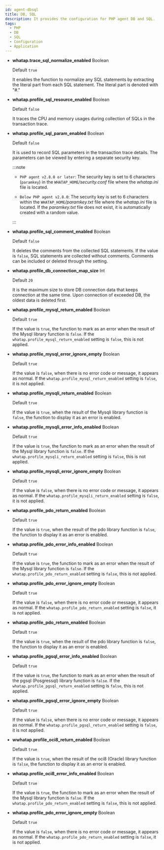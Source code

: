 ```yaml
---
id: agent-dbsql
title: DB, SQL
description: It provides the configuration for PHP agent DB and SQL.
tags:
  - PHP
  - DB
  - SQL
  - Configuration
  - Application
---
```



- **whatap.trace_sql_normalize_enabled** <span class='type'>Boolean</span>

  Default `true`

  It enables the function to normalize any SQL statements by extracting the literal part from each SQL statement. The literal part is denoted with "#."

- **whatap.profile_sql_resource_enabled** <span class='type'>Boolean</span>

  Default `false`

  It traces the CPU and memory usages during collection of SQLs in the transaction trace.

- **whatap.profile_sql_param_enabled** <span class='type'>Boolean</span><ScrollToLink anchor='profile-sql-param' />

  Default `false`

  It is used to record SQL parameters in the transaction trace details. The parameters can be viewed by entering a separate security key.

  :::note

  - <code class="my">PHP agent v2.8.0 or later</code>: The security key is set to 6 characters (`paramkey`) in the `WHATAP_HOME`*/security.conf* file where the *whatap.ini* file is located.

  - <code class="my">Below PHP agent v2.8.0</code>: The security key is set to 6 characters within the `WHATAP_HOME`*/paramkey.txt* file where the *whatap.ini* file is located. If the *paramkey.txt* file does not exist, it is automatically created with a random value.

  :::

- **whatap.profile_sql_comment_enabled** <span class='type'>Boolean</span>

  Default `false`

  It deletes the comments from the collected SQL statements. If the value is `false`, SQL statements are collected without comments. Comments can be included or deleted through the setting.

- **whatap.profile_db_connection_map_size** <span class='type'>Int</span>

  Default `20`

  It is the maximum size to store DB connection data that keeps connection at the same time. Upon connection of exceeded DB, the oldest data is deleted first.

  <Phprestartapply />

- **whatap.profile_mysql_return_enabled** <span class='type'>Boolean</span>

  Default `true`

  If the value is `true`, the function to mark as an error when the result of the Mysql library function is `false`. If the `whatap.profile_mysql_return_enabled` setting is `false`, this is not applied.

- **whatap.profile_mysql_error_ignore_empty** <span class='type'>Boolean</span>

  Default `true`

  If the value is `false`, when there is no error code or message, it appears as normal. If the `whatap.profile_mysql_return_enabled` setting is `false`, it is not applied.

- **whatap.profile_mysqli_return_enabled** <span class='type'>Boolean</span>

  Default `true`

  If the value is `true`, when the result of the Mysqli library function is `false`, the function to display it as an error is enabled.

- **whatap.profile_mysqli_error_info_enabled** <span class='type'>Boolean</span>

  Default `true`

  If the value is `true`, the function to mark as an error when the result of the Mysql library function is `false`. If the `whatap.profile_mysqli_return_enabled` setting is `false`, this is not applied.

- **whatap.profile_mysqli_error_ignore_empty** <span class='type'>Boolean</span>

  Default `true`

  If the value is `false`, when there is no error code or message, it appears as normal. If the `whatap.profile_mysqli_return_enabled` setting is `false`, it is not applied.

- **whatap.profile_pdo_return_enabled** <span class='type'>Boolean</span>

  Default `true`

  If the value is `true`, when the result of the pdo library function is `false`, the function to display it as an error is enabled.

- **whatap.profile_pdo_error_info_enabled** <span class='type'>Boolean</span>

  Default `true`

  If the value is `true`, the function to mark as an error when the result of the Mysql library function is `false`. If the `whatap.profile_pdo_return_enabled` setting is `false`, this is not applied.

- **whatap.profile_pdo_error_ignore_empty** <span class='type'>Boolean</span>

  Default `true`

  If the value is `false`, when there is no error code or message, it appears as normal. If the `whatap.profile_pdo_return_enabled` setting is `false`, it is not applied.

- **whatap.profile_pdo_return_enabled** <span class='type'>Boolean</span>

  Default `true`

  If the value is `true`, when the result of the pdo library function is `false`, the function to display it as an error is enabled.

- **whatap.profile_pgsql_error_info_enabled** <span class='type'>Boolean</span>

  Default `true`

  If the value is `true`, the function to mark as an error when the result of the pgsql (Posgressql) library function is `false`. If the `whatap.profile_pgsql_return_enabled` setting is `false`, this is not applied.

- **whatap.profile_pgsql_error_ignore_empty** <span class='type'>Boolean</span>

  Default `true`

  If the value is `false`, when there is no error code or message, it appears as normal. If the `whatap.profile_pgsql_return_enabled` setting is `false`, it is not applied.

- **wwhatap.profile_oci8_return_enabled** <span class='type'>Boolean</span>

  Default `true`

  If the value is `true`, when the result of the oci8 (Oracle) library function is `false`, the function to display it as an error is enabled.

- **whatap.profile_oci8_error_info_enabled** <span class='type'>Boolean</span>

  Default `true`

  If the value is `true`, the function to mark as an error when the result of the Mysql library function is `false`. If the `whatap.profile_pdo_return_enabled` setting is `false`, this is not applied.

- **whatap.profile_pdo_error_ignore_empty** <span class='type'>Boolean</span>

  Default `true`

  If the value is `false`, when there is no error code or message, it appears as normal. If the `whatap.profile_pdo_return_enabled` setting is `false`, it is not applied.

